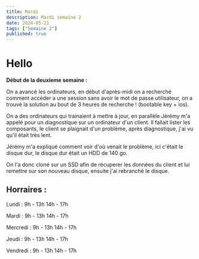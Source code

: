 ```yaml
---
title: Mardi
description: Mardi semaine 2
date: 2024-05-21
tags: ["Semaine 2"]
published: true
---
```



# Hello

__Début de la deuxieme semaine :__


On a avancé les ordinateurs, en début d'après-midi on a recherché comment accéder a une session sans avoir le mot de passe utilisateur, on a trouvé la solution au bout de 3 heures
de recherche ! (bootable key + ios).

On a des ordinateurs qui trainaient à mettre à jour, en parallèle Jérémy m'a appelé pour un diagnostique sur un ordinateur d'un client.
Il fallait lister les composants, le client se plaignait d'un problème, après diagnostique, j'ai vu qu'il était très lent.

Jérémy m'a expliqué comment voir d'où venait le problème, ici c'était le disque dur, le disque dur était un HDD de 140 go. 

On l'a donc cloné sur un SSD afin de récuperer les données du client et lui remettre sur son nouveau disque, ensuite j'ai rebranché le disque.



## Horraires :

Lundi    : 9h - 13h 14h - 17h

Mardi    : 9h - 13h 14h - 17h

Mercredi : 9h - 13h 14h - 17h

Jeudi    : 9h - 13h 14h - 17h

Vendredi : 9h - 13h 14h - 17h

